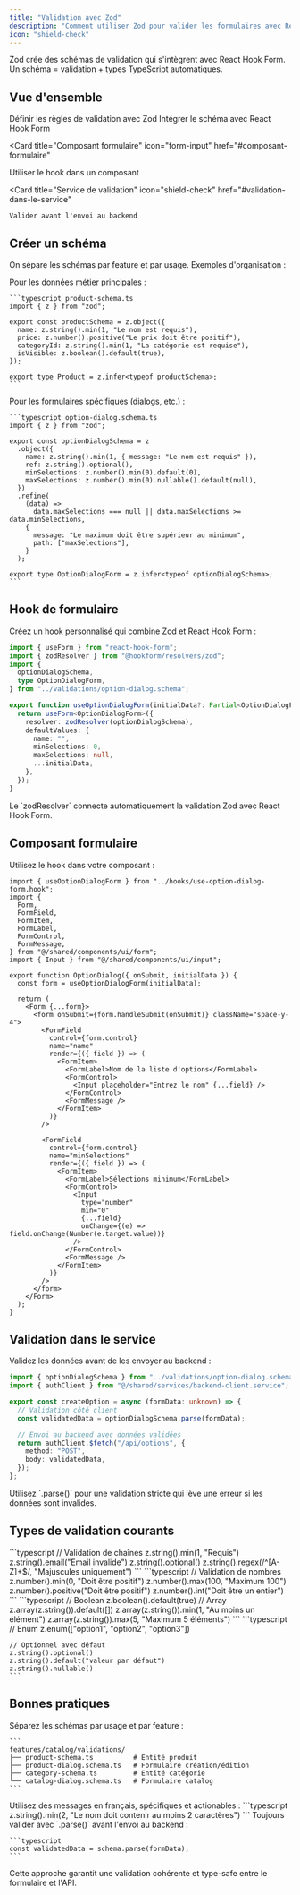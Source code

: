 ```yaml
---
title: "Validation avec Zod"
description: "Comment utiliser Zod pour valider les formulaires avec React Hook Form"
icon: "shield-check"
---
```


<Info>
  Zod crée des schémas de validation qui s'intègrent avec React Hook Form. Un
  schéma = validation + types TypeScript automatiques.
</Info>

## Vue d'ensemble

<CardGroup cols={2}>
  <Card title="Schéma de validation" icon="file-code" href="#créer-un-schéma">
    Définir les règles de validation avec Zod
  </Card>

<Card title="Hook de formulaire" icon="code" href="#hook-de-formulaire">
  Intégrer le schéma avec React Hook Form
</Card>

<Card
  title="Composant formulaire"
  icon="form-input"
  href="#composant-formulaire"
>
  Utiliser le hook dans un composant
</Card>

  <Card
    title="Service de validation"
    icon="shield-check"
    href="#validation-dans-le-service"
  >
    Valider avant l'envoi au backend
  </Card>
</CardGroup>

## Créer un schéma

On sépare les schémas par feature et par usage. Exemples d'organisation :

<Tabs>
  <Tab title="Schémas entités">
    Pour les données métier principales :
    
    ```typescript product-schema.ts
    import { z } from "zod";
    
    export const productSchema = z.object({
      name: z.string().min(1, "Le nom est requis"),
      price: z.number().positive("Le prix doit être positif"),
      categoryId: z.string().min(1, "La catégorie est requise"),
      isVisible: z.boolean().default(true),
    });
    
    export type Product = z.infer<typeof productSchema>;
    ```
  </Tab>

  <Tab title="Schémas formulaires">
    Pour les formulaires spécifiques (dialogs, etc.) :
    
    ```typescript option-dialog.schema.ts
    import { z } from "zod";
    
    export const optionDialogSchema = z
      .object({
        name: z.string().min(1, { message: "Le nom est requis" }),
        ref: z.string().optional(),
        minSelections: z.number().min(0).default(0),
        maxSelections: z.number().min(0).nullable().default(null),
      })
      .refine(
        (data) =>
          data.maxSelections === null || data.maxSelections >= data.minSelections,
        {
          message: "Le maximum doit être supérieur au minimum",
          path: ["maxSelections"],
        }
      );
    
    export type OptionDialogForm = z.infer<typeof optionDialogSchema>;
    ```
  </Tab>
</Tabs>

## Hook de formulaire

Créez un hook personnalisé qui combine Zod et React Hook Form :

```typescript use-option-dialog-form.hook.ts
import { useForm } from "react-hook-form";
import { zodResolver } from "@hookform/resolvers/zod";
import {
  optionDialogSchema,
  type OptionDialogForm,
} from "../validations/option-dialog.schema";

export function useOptionDialogForm(initialData?: Partial<OptionDialogForm>) {
  return useForm<OptionDialogForm>({
    resolver: zodResolver(optionDialogSchema),
    defaultValues: {
      name: "",
      minSelections: 0,
      maxSelections: null,
      ...initialData,
    },
  });
}
```

<Check>
  Le `zodResolver` connecte automatiquement la validation Zod avec React Hook
  Form.
</Check>

## Composant formulaire

Utilisez le hook dans votre composant :

```tsx OptionDialog.component.tsx
import { useOptionDialogForm } from "../hooks/use-option-dialog-form.hook";
import {
  Form,
  FormField,
  FormItem,
  FormLabel,
  FormControl,
  FormMessage,
} from "@/shared/components/ui/form";
import { Input } from "@/shared/components/ui/input";

export function OptionDialog({ onSubmit, initialData }) {
  const form = useOptionDialogForm(initialData);

  return (
    <Form {...form}>
      <form onSubmit={form.handleSubmit(onSubmit)} className="space-y-4">
        <FormField
          control={form.control}
          name="name"
          render={({ field }) => (
            <FormItem>
              <FormLabel>Nom de la liste d'options</FormLabel>
              <FormControl>
                <Input placeholder="Entrez le nom" {...field} />
              </FormControl>
              <FormMessage />
            </FormItem>
          )}
        />

        <FormField
          control={form.control}
          name="minSelections"
          render={({ field }) => (
            <FormItem>
              <FormLabel>Sélections minimum</FormLabel>
              <FormControl>
                <Input
                  type="number"
                  min="0"
                  {...field}
                  onChange={(e) => field.onChange(Number(e.target.value))}
                />
              </FormControl>
              <FormMessage />
            </FormItem>
          )}
        />
      </form>
    </Form>
  );
}
```

## Validation dans le service

Validez les données avant de les envoyer au backend :

```typescript option.service.ts
import { optionDialogSchema } from "../validations/option-dialog.schema";
import { authClient } from "@/shared/services/backend-client.service";

export const createOption = async (formData: unknown) => {
  // Validation côté client
  const validatedData = optionDialogSchema.parse(formData);

  // Envoi au backend avec données validées
  return authClient.$fetch("/api/options", {
    method: "POST",
    body: validatedData,
  });
};
```

<Warning>
  Utilisez `.parse()` pour une validation stricte qui lève une erreur si les
  données sont invalides.
</Warning>

## Types de validation courants

<Tabs>
  <Tab title="String">
    ```typescript
    // Validation de chaînes
    z.string().min(1, "Requis")
    z.string().email("Email invalide")
    z.string().optional()
    z.string().regex(/^[A-Z]+$/, "Majuscules uniquement")
    ```
  </Tab>

<Tab title="Number">
  ```typescript // Validation de nombres z.number().min(0, "Doit être positif")
  z.number().max(100, "Maximum 100") z.number().positive("Doit être positif")
  z.number().int("Doit être un entier") ```
</Tab>

<Tab title="Boolean & Array">
  ```typescript // Boolean z.boolean().default(true) // Array
  z.array(z.string()).default([]) z.array(z.string()).min(1, "Au moins un
  élément") z.array(z.string()).max(5, "Maximum 5 éléments") ```
</Tab>

  <Tab title="Enum & Optional">
    ```typescript
    // Enum
    z.enum(["option1", "option2", "option3"])
    
    // Optionnel avec défaut
    z.string().optional()
    z.string().default("valeur par défaut")
    z.string().nullable()
    ```
  </Tab>
</Tabs>

## Bonnes pratiques

<Steps>
  <Step title="Organisation des fichiers">
    Séparez les schémas par usage et par feature :
    
    ```
    features/catalog/validations/
    ├── product-schema.ts          # Entité produit
    ├── product-dialog.schema.ts   # Formulaire création/édition
    ├── category-schema.ts         # Entité catégorie
    └── catalog-dialog.schema.ts   # Formulaire catalog
    ```
  </Step>

<Step title="Messages d'erreur clairs">
  Utilisez des messages en français, spécifiques et actionables : ```typescript
  z.string().min(2, "Le nom doit contenir au moins 2 caractères") ```
</Step>

  <Step title="Validation dans les services">
    Toujours valider avec `.parse()` avant l'envoi au backend :
    
    ```typescript
    const validatedData = schema.parse(formData);
    ```
  </Step>
</Steps>

<Note>
  Cette approche garantit une validation cohérente et type-safe entre le
  formulaire et l'API.
</Note>
